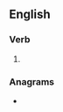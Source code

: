 ==English==

===Verb===
{{head|en|verb form}}

# {{en-past of|dodge}}

===Anagrams===
* {{anagrams|en|godded}}